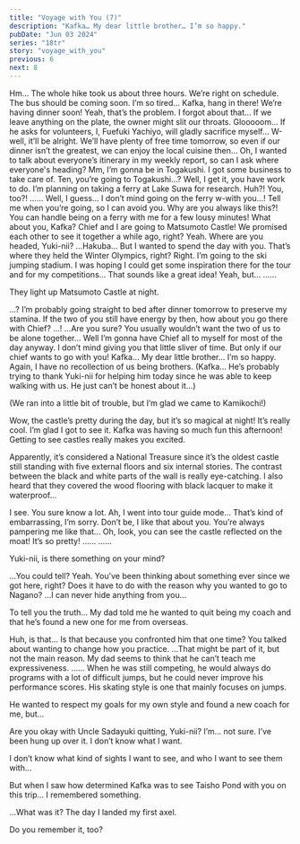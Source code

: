 ```yaml
---
title: "Voyage with You (7)"
description: "Kafka… My dear little brother… I’m so happy."
pubDate: "Jun 03 2024"
series: "18tr"
story: "voyage_with_you"
previous: 6
next: 8
---
```



<Location name="Nagano, Kamikochi - Taisho Pond Bridge" />

<Bubble character="Yukikaze">
Hm… The whole hike took us about three hours. We’re right on schedule. The bus should be coming soon.
</Bubble>

<Bubble character="Kafka">
I’m so tired…
</Bubble>

<Bubble mc>
Kafka, hang in there! We’re having dinner soon!
</Bubble>

<Bubble character="Ten">
Yeah, that’s the problem.
</Bubble>

<Bubble character="Renga">
I forgot about that… If we leave anything on the plate, the owner might slit our throats.
</Bubble>

<Bubble character="Yachiyo">
Glooooom… If he asks for volunteers, I, Fuefuki Yachiyo, will gladly sacrifice myself…
</Bubble>

<Bubble mc>
W-well, it’ll be alright. We’ll have plenty of free time tomorrow, so even if our dinner isn’t the greatest, we can enjoy the local cuisine then…
</Bubble>

<Bubble character="Yukikaze">
Oh, I wanted to talk about everyone’s itinerary in my weekly report, so can I ask where everyone's heading?
</Bubble>

<Bubble character="Ten">
Mm, I’m gonna be in Togakushi. I got some business to take care of.
</Bubble>

<Bubble character="Renga">
Ten, you’re going to Togakushi…? Well, I get it, you have work to do.
</Bubble>

<Bubble character="Liguang">
I’m planning on taking a ferry at Lake Suwa for research.
</Bubble>

<Bubble character="Renga">
Huh?! You, too?!
</Bubble>

<Bubble character="Liguang">
……
</Bubble>

<Bubble character="Renga">
Well, I guess… I don’t mind going on the ferry w-with you…!
</Bubble>

<Bubble character="Liguang">
Tell me when you’re going, so I can avoid you.
</Bubble>

<Bubble character="Renga">
Why are you always like this?! You can handle being on a ferry with me for a few lousy minutes!
</Bubble>

<Bubble character="Yukikaze">
What about you, Kafka?
</Bubble>

<Bubble character="Kafka">
Chief and I are going to Matsumoto Castle! We promised each other to see it together a while ago, right?
</Bubble>

<Bubble mc>
Yeah. Where are you headed, Yuki-nii?
</Bubble>

<Bubble character="Yukikaze">
…Hakuba… But I wanted to spend the day with you.
</Bubble>

<Bubble mc>
That’s where they held the Winter Olympics, right?
</Bubble>

<Bubble character="Yukikaze">
Right. I’m going to the ski jumping stadium. I was hoping I could get some inspiration there for the tour and for my competitions…
</Bubble>

<Bubble mc>
That sounds like a great idea!
</Bubble>

<Bubble character="Yukikaze">
Yeah, but…
</Bubble>

<Bubble character="Kafka">
……

They light up Matsumoto Castle at night.
</Bubble>

<Bubble character="Yukikaze">
…?
</Bubble>

<Bubble character="Kafka">
I’m probably going straight to bed after dinner tomorrow to preserve my stamina. If the two of you still have energy by then, how about you go there with Chief?
</Bubble>

<Bubble mc>
…!
</Bubble>

<Bubble character="Yukikaze">
…Are you sure? You usually wouldn’t want the two of us to be alone together…
</Bubble>

<Bubble character="Kafka">
Well I’m gonna have Chief all to myself for most of the day anyway. I don’t mind giving you that little sliver of time. But only if our chief wants to go with you!
</Bubble>

<Bubble character="Yukikaze">
Kafka… My dear little brother… I’m so happy.
</Bubble>

<Bubble character="Kafka">
Again, I have no recollection of us being brothers.
</Bubble>

<Bubble mc>
(Kafka… He’s probably trying to thank Yuki-nii for helping him today since he was able to keep walking with us. He just can’t be honest about it…)

(We ran into a little bit of trouble, but I’m glad we came to Kamikochi!)
</Bubble>

<Location name="Nagano, Matsumoto Castle" />

<Bubble mc>
Wow, the castle’s pretty during the day, but it’s so magical at night!
</Bubble>

<Bubble character="Yukikaze">
It’s really cool. I’m glad I got to see it.
</Bubble>

<Bubble mc>
Kafka was having so much fun this afternoon! Getting to see castles really makes you excited.

Apparently, it’s considered a National Treasure since it’s the oldest castle still standing with five external floors and six internal stories. The contrast between the black and white parts of the wall is really eye-catching. I also heard that they covered the wood flooring with black lacquer to make it waterproof…
</Bubble>

<Bubble character="Yukikaze">
I see. You sure know a lot.
</Bubble>

<Bubble mc>
Ah, I went into tour guide mode… That’s kind of embarrassing, I’m sorry.
</Bubble>

<Bubble character="Yukikaze">
Don’t be, I like that about you.
</Bubble>

<Bubble mc>
You’re always pampering me like that… Oh, look, you can see the castle reflected on the moat! It’s so pretty!
</Bubble>

<Bubble character="Yukikaze">
……
</Bubble>

<Bubble mc>
……

Yuki-nii, is there something on your mind?
</Bubble>

<Bubble character="Yukikaze">
…You could tell?
</Bubble>

<Bubble mc>
Yeah. You’ve been thinking about something ever since we got here, right? Does it have to do with the reason why you wanted to go to Nagano?
</Bubble>

<Bubble character="Yukikaze">
…I can never hide anything from you…

To tell you the truth… My dad told me he wanted to quit being my coach and that he’s found a new one for me from overseas.
</Bubble>

<Bubble mc>
Huh, is that… Is that because you confronted him that one time? You talked about wanting to change how you practice.
</Bubble>

<Bubble character="Yukikaze">
…That might be part of it, but not the main reason. My dad seems to think that he can’t teach me expressiveness.
</Bubble>

<Bubble mc>
……
</Bubble>

<Bubble character="Yukikaze">
When he was still competing, he would always do programs with a lot of difficult jumps, but he could never improve his performance scores. His skating style is one that mainly focuses on jumps.

He wanted to respect my goals for my own style and found a new coach for me, but…
</Bubble>

<Bubble mc>
Are you okay with Uncle Sadayuki quitting, Yuki-nii?
</Bubble>

<Bubble character="Yukikaze">
I’m… not sure. I’ve been hung up over it. I don’t know what I want.

I don’t know what kind of sights I want to see, and who I want to see them with…

But when I saw how determined Kafka was to see Taisho Pond with you on this trip… I remembered something.
</Bubble>

<Bubble mc>
…What was it?
</Bubble>

<Bubble character="Yukikaze">
The day I landed my first axel.

Do you remember it, too?
</Bubble>
